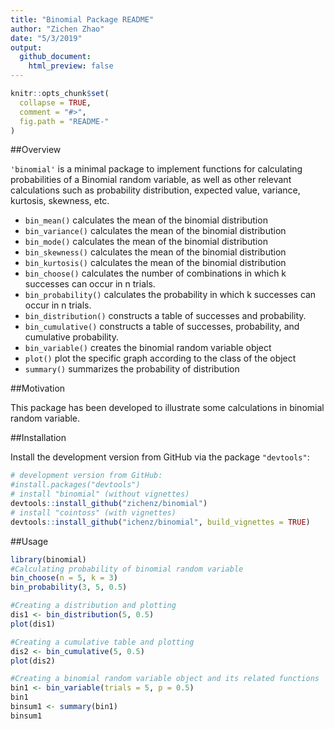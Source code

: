 ```yaml
---
title: "Binomial Package README"
author: "Zichen Zhao"
date: "5/3/2019"
output: 
  github_document:
    html_preview: false
---
```

```r
knitr::opts_chunk$set(
  collapse = TRUE,
  comment = "#>",
  fig.path = "README-"
)
```

##Overview

`'binomial'` is a minimal package to implement functions for calculating probabilities 
of a Binomial random variable, as well as other relevant calculations such as 
probability distribution, expected value, variance, kurtosis, skewness, etc.

* `bin_mean()` calculates the mean of the binomial distribution
* `bin_variance()` calculates the mean of the binomial distribution
* `bin_mode()` calculates the mean of the binomial distribution
* `bin_skewness()` calculates the mean of the binomial distribution
* `bin_kurtosis()` calculates the mean of the binomial distribution
* `bin_choose()` calculates the number of combinations in which k successes can occur 
in n trials.
* `bin_probability()` calculates the probability in which k successes can occur in n trials.
* `bin_distribution()` constructs a table of successes and probability.
* `bin_cumulative()` constructs a table of successes, probability, and cumulative probability.
* `bin_variable()` creates the binomial random variable object
* `plot()` plot the specific graph according to the class of the object
* `summary()` summarizes the probability of distribution

##Motivation

This package has been developed to illustrate some calculations in binomial random variable.

##Installation

Install the development version from GitHub via the package `"devtools"`:

```r
# development version from GitHub:
#install.packages("devtools") 
# install "binomial" (without vignettes)
devtools::install_github("zichenz/binomial")
# install "cointoss" (with vignettes)
devtools::install_github("ichenz/binomial", build_vignettes = TRUE)
```
##Usage
```r
library(binomial)
#Calculating probability of binomial random variable
bin_choose(n = 5, k = 3)
bin_probability(3, 5, 0.5)

#Creating a distribution and plotting
dis1 <- bin_distribution(5, 0.5)
plot(dis1)

#Creating a cumulative table and plotting
dis2 <- bin_cumulative(5, 0.5)
plot(dis2)

#Creating a binomial random variable object and its related functions
bin1 <- bin_variable(trials = 5, p = 0.5)
bin1
binsum1 <- summary(bin1)
binsum1
```
